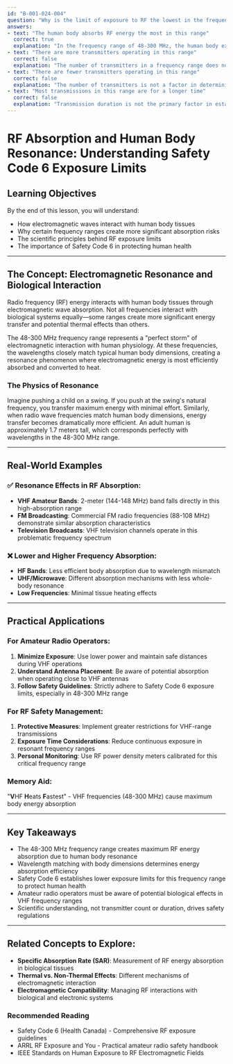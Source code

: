 ```yaml
---
id: "B-001-024-004"
question: "Why is the limit of exposure to RF the lowest in the frequency range of 48 MHz to 300 MHz, according to Safety Code 6?"
answers:
- text: "The human body absorbs RF energy the most in this range"
  correct: true
  explanation: "In the frequency range of 48-300 MHz, the human body exhibits maximum energy absorption due to a phenomenon called resonance. At these frequencies, the human body's physical dimensions (particularly for an adult) closely match the wavelength, creating an optimal condition for electromagnetic energy absorption. This resonance effect means that RF energy is most efficiently coupled into body tissues, causing maximum heating and potential biological effects."
- text: "There are more transmitters operating in this range"
  correct: false
  explanation: "The number of transmitters in a frequency range does not determine RF exposure limits. Safety Code 6 establishes limits based on biological effects and energy absorption characteristics, not on transmitter population density. While many services like VHF television, FM radio, and amateur radio operate in this range, transmitter count is irrelevant to the safety exposure guidelines."
- text: "There are fewer transmitters operating in this range"
  correct: false
  explanation: "The number of transmitters is not a factor in determining RF exposure limits. Safety regulations are based on scientific understanding of electromagnetic energy interactions with biological tissues, not on the population of transmitting devices in a specific frequency range."
- text: "Most transmissions in this range are for a longer time"
  correct: false
  explanation: "Transmission duration is not the primary factor in establishing RF exposure limits. Safety Code 6 focuses on the fundamental electromagnetic interaction between radio frequencies and human tissue, with the 48-300 MHz range being particularly problematic due to resonance effects, regardless of transmission time."
---
```


# RF Absorption and Human Body Resonance: Understanding Safety Code 6 Exposure Limits

## Learning Objectives
By the end of this lesson, you will understand:
- How electromagnetic waves interact with human body tissues
- Why certain frequency ranges create more significant absorption risks
- The scientific principles behind RF exposure limits
- The importance of Safety Code 6 in protecting human health

---

## The Concept: Electromagnetic Resonance and Biological Interaction

Radio frequency (RF) energy interacts with human body tissues through electromagnetic wave absorption. Not all frequencies interact with biological systems equally—some ranges create more significant energy transfer and potential thermal effects than others.

The 48-300 MHz frequency range represents a "perfect storm" of electromagnetic interaction with human physiology. At these frequencies, the wavelengths closely match typical human body dimensions, creating a resonance phenomenon where electromagnetic energy is most efficiently absorbed and converted to heat.

### The Physics of Resonance

Imagine pushing a child on a swing. If you push at the swing's natural frequency, you transfer maximum energy with minimal effort. Similarly, when radio wave frequencies match human body dimensions, energy transfer becomes dramatically more efficient. An adult human is approximately 1.7 meters tall, which corresponds perfectly with wavelengths in the 48-300 MHz range.

---

## Real-World Examples

### ✅ Resonance Effects in RF Absorption:
- **VHF Amateur Bands**: 2-meter (144-148 MHz) band falls directly in this high-absorption range
- **FM Broadcasting**: Commercial FM radio frequencies (88-108 MHz) demonstrate similar absorption characteristics
- **Television Broadcasts**: VHF television channels operate in this problematic frequency spectrum

### ❌ Lower and Higher Frequency Absorption:
- **HF Bands**: Less efficient body absorption due to wavelength mismatch
- **UHF/Microwave**: Different absorption mechanisms with less whole-body resonance
- **Low Frequencies**: Minimal tissue heating effects

---

## Practical Applications

### For Amateur Radio Operators:
1. **Minimize Exposure**: Use lower power and maintain safe distances during VHF operations
2. **Understand Antenna Placement**: Be aware of potential absorption when operating close to VHF antennas
3. **Follow Safety Guidelines**: Strictly adhere to Safety Code 6 exposure limits, especially in 48-300 MHz range

### For RF Safety Management:
1. **Protective Measures**: Implement greater restrictions for VHF-range transmissions
2. **Exposure Time Considerations**: Reduce continuous exposure in resonant frequency ranges
3. **Personal Monitoring**: Use RF power density meters calibrated for this critical frequency range

### Memory Aid:
"**V**HF **H**eats **F**astest" - VHF frequencies (48-300 MHz) cause maximum body energy absorption

---

## Key Takeaways

- The 48-300 MHz frequency range creates maximum RF energy absorption due to human body resonance
- Wavelength matching with body dimensions determines energy absorption efficiency
- Safety Code 6 establishes lower exposure limits for this frequency range to protect human health
- Amateur radio operators must be aware of potential biological effects in VHF frequency ranges
- Scientific understanding, not transmitter count or duration, drives safety regulations

---

## Related Concepts to Explore:
- **Specific Absorption Rate (SAR)**: Measurement of RF energy absorption in biological tissues
- **Thermal vs. Non-Thermal Effects**: Different mechanisms of electromagnetic interaction
- **Electromagnetic Compatibility**: Managing RF interactions with biological and electronic systems

### Recommended Reading
- Safety Code 6 (Health Canada) - Comprehensive RF exposure guidelines
- ARRL RF Exposure and You - Practical amateur radio safety handbook
- IEEE Standards on Human Exposure to RF Electromagnetic Fields